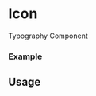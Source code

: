 
<Meta of={Typography} title="Typography" />

# Icon

Typography Component

### Example

<Canvas of={Typography.Defaults} />

## Usage

```ts
import { Typography } from "sld-ui";

const Example = () => {
	return <Typography variants="h1">Hello World</Typography>;
};

export default Example;
```
